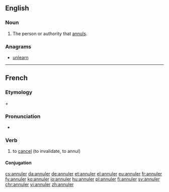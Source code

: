 ==English==

===Noun===
{{en-noun}}

# The person or authority that [[annul]]s.

===Anagrams===
* [[unlearn#English|unlearn]]

----

==French==

===Etymology===
{{etyl|la|fr}} {{term|ad|lang=la}} + {{term|nullus|lang=la||to nothing}}

===Pronunciation===
* {{audio|Fr-annuler.ogg|Audio|lang=fr}}

===Verb===
{{fr-verb}}

# to [[cancel]] (to invalidate, to annul)

====Conjugation====
{{fr-conj-er|annul|avoir}}

[[cs:annuler]]
[[da:annuler]]
[[de:annuler]]
[[et:annuler]]
[[el:annuler]]
[[eu:annuler]]
[[fr:annuler]]
[[fy:annuler]]
[[ko:annuler]]
[[io:annuler]]
[[hu:annuler]]
[[pl:annuler]]
[[fi:annuler]]
[[sv:annuler]]
[[chr:annuler]]
[[vi:annuler]]
[[zh:annuler]]